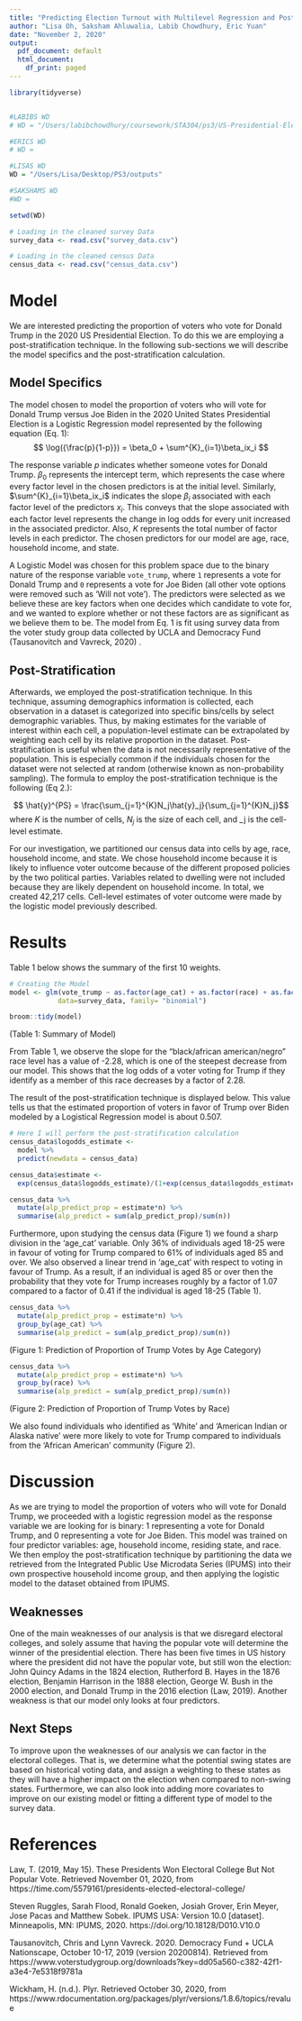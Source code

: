 ```yaml
---
title: "Predicting Election Turnout with Multilevel Regression and Poststratification"
author: "Lisa Oh, Saksham Ahluwalia, Labib Chowdhury, Eric Yuan"
date: "November 2, 2020"
output:
  pdf_document: default
  html_document:
    df_print: paged
---
```


```r
library(tidyverse)


#LABIBS WD
# WD = "/Users/labibchowdhury/coursework/STA304/ps3/US-Presidential-Election-2020-Popular-Vote-Prediction/outputs"

#ERICS WD
# WD = 

#LISAS WD
WD = "/Users/Lisa/Desktop/PS3/outputs"

#SAKSHAMS WD
#WD =

setwd(WD)

# Loading in the cleaned survey Data
survey_data <- read.csv("survey_data.csv")

# Loading in the cleaned census Data
census_data <- read.csv("census_data.csv")
```

# Model

We are interested predicting the proportion of voters who vote for Donald Trump in the 2020 US Presidential Election. To do this we are employing a post-stratification technique. In the following sub-sections we will describe the model specifics and the post-stratification calculation.


## Model Specifics

The model chosen to model the proportion of voters who will vote for Donald Trump versus Joe Biden in the 2020 United States Presidential Election is a Logistic Regression model represented by the following equation (Eq. 1):
$$
\log({\frac{p}{1-p}}) = \beta_0 + \sum^{K}_{i=1}\beta_ix_i
$$

The response variable $p$ indicates whether someone votes for Donald Trump. $\beta_0$ represents the intercept term, which represents the case where every factor level in the chosen predictors is at the initial level. Similarly, $\sum^{K}_{i=1}\beta_ix_i$ indicates the slope $\beta_i$ associated with each factor level of the predictors $x_i$. This conveys that the slope associated with each factor level represents the change in log odds for every unit increased in the associated predictor. Also, $K$ represents the total number of factor levels in each predictor.
The chosen predictors for our model are age, race, household income, and state. 

A Logistic Model was chosen for this problem space due to the binary nature of the response variable `vote_trump`, where `1` represents a vote for Donald Trump and `0` represents a vote for Joe Biden (all other vote options were removed such as ‘Will not vote’). The predictors were selected as we believe these are key factors when one decides which candidate to vote for, and we wanted to explore whether or not these factors are as significant as we believe them to be.
The model from Eq. 1 is fit using survey data from the voter study group data collected by UCLA and Democracy Fund (Tausanovitch and Vavreck, 2020) .

## Post-Stratification 

Afterwards, we employed the post-stratification technique. In this technique, assuming demographics information is collected, each observation in a dataset is categorized into specific bins/cells by select demographic variables. Thus, by making estimates for the variable of interest within each cell, a population-level estimate can be extrapolated by weighting each cell by its relative proportion in the dataset. Post-stratification is useful when the data is not necessarily representative of the population. This is especially common if the individuals chosen for the dataset were not selected at random (otherwise known as non-probability sampling). The formula to employ the post-stratification technique is the following (Eq 2.):

$$ \hat{y}^{PS} = \frac{\sum_{j=1}^{K}N_j\hat{y}_j}{\sum_{j=1}^{K}N_j}$$ where $K$ is the number of cells, $N_j$ is the size of each cell, and \hat{y}_j is the cell-level estimate. 

For our investigation, we partitioned our census data into cells by age, race, household income, and state. We chose household income because it is likely to influence voter outcome because of the different proposed policies by the two political parties. Variables related to dwelling were not included because they are likely dependent on household income. In total, we created 42,217 cells. Cell-level estimates of voter outcome were made by the logistic model previously described. 

# Results
Table 1 below shows the summary of the first 10 weights.

```r

# Creating the Model
model <- glm(vote_trump ~ as.factor(age_cat) + as.factor(race) + as.factor(household_income) + as.factor(statefip), 
            data=survey_data, family= "binomial")

broom::tidy(model)

```
(Table 1: Summary of Model)

From Table 1, we observe the slope for the “black/african american/negro” race level has a value of -2.28, which is one of the steepest decrease from our model. This shows that the log odds of a voter voting for Trump if they identify as a member of this race decreases by a factor of 2.28.

The result of the post-stratification technique is displayed below. This value tells us that the estimated proportion of voters in favor of Trump over Biden modeled by a Logistical Regression model is about 0.507. 


```r

# Here I will perform the post-stratification calculation
census_data$logodds_estimate <-
  model %>%
  predict(newdata = census_data)

census_data$estimate <-
  exp(census_data$logodds_estimate)/(1+exp(census_data$logodds_estimate))

census_data %>%
  mutate(alp_predict_prop = estimate*n) %>%
  summarise(alp_predict = sum(alp_predict_prop)/sum(n))
```

Furthermore, upon studying the census data (Figure 1) we found a sharp division in the ‘age_cat’ variable. Only 36% of individuals aged 18-25 were in favour of voting for Trump compared to 61% of individuals aged 85 and over. We also observed a linear trend in ‘age_cat’ with respect to voting in favour of Trump. As a result, if an individual is aged 85 or over then the probability that they vote for Trump increases roughly by a factor of 1.07 compared to a factor of 0.41 if the individual is aged 18-25 (Table 1).

```r
census_data %>%
  mutate(alp_predict_prop = estimate*n) %>%
  group_by(age_cat) %>% 
  summarise(alp_predict = sum(alp_predict_prop)/sum(n))
```
(Figure 1: Prediction of Proportion of Trump Votes by Age Category)

```r
census_data %>%
  mutate(alp_predict_prop = estimate*n) %>%
  group_by(race) %>% 
  summarise(alp_predict = sum(alp_predict_prop)/sum(n))
```
(Figure 2: Prediction of Proportion of Trump Votes by Race)

We also found individuals who identified as ‘White’ and ‘American Indian or Alaska native’ were more likely to vote for Trump compared to individuals from the ‘African American’ community (Figure 2).


# Discussion

As we are trying to model the proportion of voters who will vote for Donald Trump, we proceeded with a logistic regression model as the response variable we are looking for is binary: 1 representing a vote for Donald Trump, and 0 representing a vote for Joe Biden. This model was trained on four predictor variables: age, household income, residing state, and race. We then employ the post-stratification technique by partitioning the data we retrieved from the Integrated Public Use Microdata Series (IPUMS) into their own prospective household income group, and then applying the logistic model to the dataset obtained from IPUMS.


## Weaknesses

One of the main weaknesses of our analysis is that we disregard electoral colleges, and solely assume that having the popular vote will determine the winner of the presidential election. There has been five times in US history where the president did not have the popular vote, but still won the election: John Quincy Adams in the 1824 election, Rutherford B. Hayes in the 1876 election, Benjamin Harrison in the 1888 election, George W. Bush in the 2000 election, and Donald Trump in the 2016 election (Law, 2019). Another weakness is that our model only looks at four predictors.

## Next Steps

To improve upon the weaknesses of our analysis we can factor in the electoral colleges. That is, we determine what the potential swing states are based on historical voting data, and assign a weighting to these states as they will have a higher impact on the election when compared to non-swing states. Furthermore, we can also look into adding more covariates to improve on our existing model or fitting a different type of model to the survey data.

# References

Law, T. (2019, May 15). These Presidents Won Electoral College But Not Popular Vote. Retrieved November 01, 2020, from https://time.com/5579161/presidents-elected-electoral-college/

Steven Ruggles, Sarah Flood, Ronald Goeken, Josiah Grover, Erin Meyer, Jose Pacas and Matthew Sobek. IPUMS USA: Version 10.0 [dataset]. Minneapolis, MN: IPUMS, 2020. https://doi.org/10.18128/D010.V10.0

Tausanovitch, Chris and Lynn Vavreck. 2020. Democracy Fund + UCLA Nationscape, October 10-17, 2019 (version 20200814). Retrieved from https://www.voterstudygroup.org/downloads?key=dd05a560-c382-42f1-a3e4-7e5318f9781a

Wickham, H. (n.d.). Plyr. Retrieved October 30, 2020, from https://www.rdocumentation.org/packages/plyr/versions/1.8.6/topics/revalue


